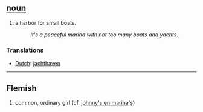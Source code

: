 == [[noun]] ==
#a harbor for small boats.
#:''It's a peaceful marina with not too many boats and yachts''.

=== Translations ===
*[[Dutch]]: [[jachthaven]]

----
==Flemish==
#common, ordinary girl (cf. [[johnny's en marina's]])